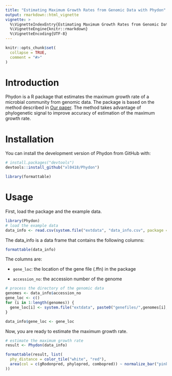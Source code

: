 ```yaml
---
title: "Estimating Maximum Growth Rates from Genomic Data with Phydon"
output: rmarkdown::html_vignette
vignette: >
  %\VignetteIndexEntry{Estimating Maximum Growth Rates from Genomic Data with Phydon}
  %\VignetteEngine{knitr::rmarkdown}
  %\VignetteEncoding{UTF-8}
---
```


```r
knitr::opts_chunk$set(
  collapse = TRUE,
  comment = "#>"
)
```

# Introduction

Phydon is a R package that estimates the maximum growth rate of a microbial community from genomic data. The package is based on the method described in [Our paper](). The method takes advantage of phylogenetic signal to improve accuracy of estimation of the maximum growth rate. 

# Installation

You can install the development version of Phydon from GitHub with:

```r
# install.packages("devtools")
devtools::install_github("xl0418/Phydon")
```

```r
library(formattable)
```

# Usage

First, load the package and the example data.

```r
library(Phydon)
# load the example data
data_info <- read.csv(system.file("extdata", "data_info.csv", package = "Phydon"))
```

The data_info is a data frame that contains the following columns:

```r
formattable(data_info)
```

The columns are:

- `gene_loc`: the location of the gene file (.ffn) in the package

- `accession_no`: the accession number of the genome


```r

# process the directory of the genomic data
genomes <- data_info$accession_no
gene_loc <- c()
for (i in 1:length(genomes)) {
  gene_loc[i] <- system.file("extdata", paste0("genefiles/",genomes[i],"/",genomes[i],".ffn"), package = "Phydon")
}

data_info$gene_loc <- gene_loc
```


Now, you are ready to estimate the maximum growth rate.

```r
# estimate the maximum growth rate
result <- Phydon(data_info)
```

```r
formattable(result, list(
  phy_distance = color_tile("white", "red"),
  area(col = c(gRodonpred, phylopred, combopred)) ~ normalize_bar("pink", 0.2)
))
```
